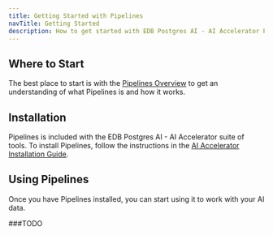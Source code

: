 ```yaml
---
title: Getting Started with Pipelines
navTitle: Getting Started
description: How to get started with EDB Postgres AI - AI Accelerator Pipelines.
---
```


## Where to Start

The best place to start is with the [Pipelines Overview](/edb-postgres-ai/ai-accelerator/pipelines/overview) to get an understanding of what Pipelines is and how it works.

## Installation

Pipelines is included with the EDB Postgres AI - AI Accelerator suite of tools. To install Pipelines, follow the instructions in the [AI Accelerator Installation Guide](/edb-postgres-ai/ai-accelerator/pipelines/installing).

## Using Pipelines

Once you have Pipelines installed, you can start using it to work with your AI data.

###TODO

